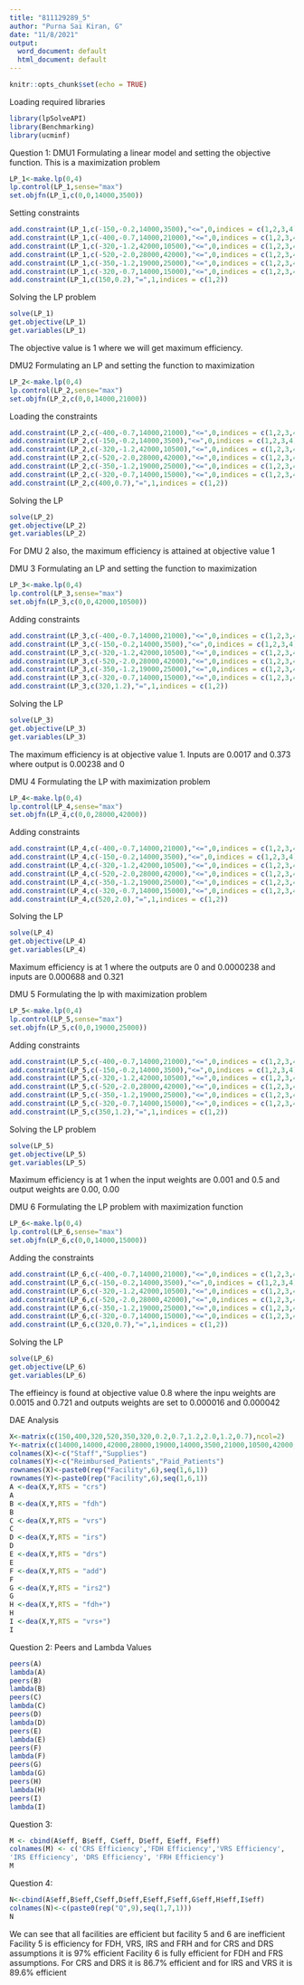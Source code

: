 ---
title: "811129289_5"
author: "Purna Sai Kiran, G"
date: "11/8/2021"
output:
  word_document: default
  html_document: default
---

```{r setup, include=FALSE}
knitr::opts_chunk$set(echo = TRUE)
```
Loading required libraries
```{r}
library(lpSolveAPI)
library(Benchmarking)
library(ucminf)
```
Question 1:
DMU1
Formulating a linear model and setting the objective function. This is a maximization problem
```{r}
LP_1<-make.lp(0,4)
lp.control(LP_1,sense="max")
set.objfn(LP_1,c(0,0,14000,3500))
```

Setting constraints
```{r}
add.constraint(LP_1,c(-150,-0.2,14000,3500),"<=",0,indices = c(1,2,3,4))
add.constraint(LP_1,c(-400,-0.7,14000,21000),"<=",0,indices = c(1,2,3,4))
add.constraint(LP_1,c(-320,-1.2,42000,10500),"<=",0,indices = c(1,2,3,4))
add.constraint(LP_1,c(-520,-2.0,28000,42000),"<=",0,indices = c(1,2,3,4))
add.constraint(LP_1,c(-350,-1.2,19000,25000),"<=",0,indices = c(1,2,3,4))
add.constraint(LP_1,c(-320,-0.7,14000,15000),"<=",0,indices = c(1,2,3,4))
add.constraint(LP_1,c(150,0.2),"=",1,indices = c(1,2))

```

Solving the LP problem
```{r}
solve(LP_1)
get.objective(LP_1) 
get.variables(LP_1)
```
The objective value is 1 where we will get maximum efficiency.

DMU2
Formulating an LP and setting the function to maximization
```{r}
LP_2<-make.lp(0,4)
lp.control(LP_2,sense="max")
set.objfn(LP_2,c(0,0,14000,21000))
```

Loading the constraints
```{r}
add.constraint(LP_2,c(-400,-0.7,14000,21000),"<=",0,indices = c(1,2,3,4))
add.constraint(LP_2,c(-150,-0.2,14000,3500),"<=",0,indices = c(1,2,3,4))
add.constraint(LP_2,c(-320,-1.2,42000,10500),"<=",0,indices = c(1,2,3,4))
add.constraint(LP_2,c(-520,-2.0,28000,42000),"<=",0,indices = c(1,2,3,4))
add.constraint(LP_2,c(-350,-1.2,19000,25000),"<=",0,indices = c(1,2,3,4))
add.constraint(LP_2,c(-320,-0.7,14000,15000),"<=",0,indices = c(1,2,3,4))
add.constraint(LP_2,c(400,0.7),"=",1,indices = c(1,2))
```

Solving the LP
```{r}
solve(LP_2)
get.objective(LP_2)
get.variables(LP_2)
```
For DMU 2 also, the maximum efficiency is attained at objective value 1


DMU 3
Formulating an LP and setting the function to maximization
```{r}
LP_3<-make.lp(0,4)
lp.control(LP_3,sense="max")
set.objfn(LP_3,c(0,0,42000,10500))
```
Adding constraints
```{r}
add.constraint(LP_3,c(-400,-0.7,14000,21000),"<=",0,indices = c(1,2,3,4))
add.constraint(LP_3,c(-150,-0.2,14000,3500),"<=",0,indices = c(1,2,3,4))
add.constraint(LP_3,c(-320,-1.2,42000,10500),"<=",0,indices = c(1,2,3,4))
add.constraint(LP_3,c(-520,-2.0,28000,42000),"<=",0,indices = c(1,2,3,4))
add.constraint(LP_3,c(-350,-1.2,19000,25000),"<=",0,indices = c(1,2,3,4))
add.constraint(LP_3,c(-320,-0.7,14000,15000),"<=",0,indices = c(1,2,3,4))
add.constraint(LP_3,c(320,1.2),"=",1,indices = c(1,2))
```
Solving the LP
```{r}
solve(LP_3)
get.objective(LP_3)
get.variables(LP_3)
```
The maximum efficiency is at objective value 1. Inputs are 0.0017 and 0.373 where output is 0.00238 and 0

DMU 4
Formulating the LP with maximization problem
```{r}
LP_4<-make.lp(0,4)
lp.control(LP_4,sense="max")
set.objfn(LP_4,c(0,0,28000,42000))
```
Adding constraints
```{r}
add.constraint(LP_4,c(-400,-0.7,14000,21000),"<=",0,indices = c(1,2,3,4))
add.constraint(LP_4,c(-150,-0.2,14000,3500),"<=",0,indices = c(1,2,3,4))
add.constraint(LP_4,c(-320,-1.2,42000,10500),"<=",0,indices = c(1,2,3,4))
add.constraint(LP_4,c(-520,-2.0,28000,42000),"<=",0,indices = c(1,2,3,4))
add.constraint(LP_4,c(-350,-1.2,19000,25000),"<=",0,indices = c(1,2,3,4))
add.constraint(LP_4,c(-320,-0.7,14000,15000),"<=",0,indices = c(1,2,3,4))
add.constraint(LP_4,c(520,2.0),"=",1,indices = c(1,2))
```
Solving the LP
```{r}
solve(LP_4)
get.objective(LP_4)
get.variables(LP_4)
```
Maximum efficiency is at 1 where the outputs are 0 and 0.0000238 and inputs are 0.000688 and 0.321


DMU 5
Formulating the lp with maximization problem
```{r}
LP_5<-make.lp(0,4)
lp.control(LP_5,sense="max")
set.objfn(LP_5,c(0,0,19000,25000))
```
Adding constraints
```{r}
add.constraint(LP_5,c(-400,-0.7,14000,21000),"<=",0,indices = c(1,2,3,4))
add.constraint(LP_5,c(-150,-0.2,14000,3500),"<=",0,indices = c(1,2,3,4))
add.constraint(LP_5,c(-320,-1.2,42000,10500),"<=",0,indices = c(1,2,3,4))
add.constraint(LP_5,c(-520,-2.0,28000,42000),"<=",0,indices = c(1,2,3,4))
add.constraint(LP_5,c(-350,-1.2,19000,25000),"<=",0,indices = c(1,2,3,4))
add.constraint(LP_5,c(-320,-0.7,14000,15000),"<=",0,indices = c(1,2,3,4))
add.constraint(LP_5,c(350,1.2),"=",1,indices = c(1,2))
```
Solving the LP problem
```{r}
solve(LP_5)
get.objective(LP_5)
get.variables(LP_5)
```
Maximum efficiency is at 1 when the input weights are 0.001 and 0.5 and output weights are 0.00, 0.00

DMU 6
Formulating the LP problem with maximization function
```{r}
LP_6<-make.lp(0,4)
lp.control(LP_6,sense="max")
set.objfn(LP_6,c(0,0,14000,15000))
```
Adding the constraints
```{r}
add.constraint(LP_6,c(-400,-0.7,14000,21000),"<=",0,indices = c(1,2,3,4))
add.constraint(LP_6,c(-150,-0.2,14000,3500),"<=",0,indices = c(1,2,3,4))
add.constraint(LP_6,c(-320,-1.2,42000,10500),"<=",0,indices = c(1,2,3,4))
add.constraint(LP_6,c(-520,-2.0,28000,42000),"<=",0,indices = c(1,2,3,4))
add.constraint(LP_6,c(-350,-1.2,19000,25000),"<=",0,indices = c(1,2,3,4))
add.constraint(LP_6,c(-320,-0.7,14000,15000),"<=",0,indices = c(1,2,3,4))
add.constraint(LP_6,c(320,0.7),"=",1,indices = c(1,2))
```
Solving the LP
```{r}
solve(LP_6)
get.objective(LP_6)
get.variables(LP_6)
```
The effieincy is found at objective value 0.8 where the inpu weights are 0.0015 and 0.721 and outputs weights are set to 0.000016 and 0.000042

DAE Analysis
```{r}
X<-matrix(c(150,400,320,520,350,320,0.2,0.7,1.2,2.0,1.2,0.7),ncol=2)
Y<-matrix(c(14000,14000,42000,28000,19000,14000,3500,21000,10500,42000,25000,15000),ncol=2)
colnames(X)<-c("Staff","Supplies")
colnames(Y)<-c("Reimbursed_Patients","Paid_Patients")
rownames(X)<-paste0(rep("Facility",6),seq(1,6,1))
rownames(Y)<-paste0(rep("Facility",6),seq(1,6,1))
A <-dea(X,Y,RTS = "crs")
A
B <-dea(X,Y,RTS = "fdh")
B
C <-dea(X,Y,RTS = "vrs")
C
D <-dea(X,Y,RTS = "irs")
D
E <-dea(X,Y,RTS = "drs")
E
F <-dea(X,Y,RTS = "add")
F
G <-dea(X,Y,RTS = "irs2")
G
H <-dea(X,Y,RTS = "fdh+")
H
I <-dea(X,Y,RTS = "vrs+")
I
```

Question 2:
Peers and Lambda Values
```{r}
peers(A)
lambda(A)
peers(B)
lambda(B)
peers(C)
lambda(C)
peers(D)
lambda(D)
peers(E)
lambda(E)
peers(F)
lambda(F)
peers(G)
lambda(G)
peers(H)
lambda(H)
peers(I)
lambda(I)
```
Question 3:

```{r}
M <- cbind(A$eff, B$eff, C$eff, D$eff, E$eff, F$eff)
colnames(M) <- c('CRS Efficiency','FDH Efficiency','VRS Efficiency',
'IRS Efficiency', 'DRS Efficiency', 'FRH Efficiency')
M
```



Question 4:

```{r}
N<-cbind(A$eff,B$eff,C$eff,D$eff,E$eff,F$eff,G$eff,H$eff,I$eff)
colnames(N)<-c(paste0(rep("Q",9),seq(1,7,1)))
N
```
We can see that all facilities are efficient but facility 5 and 6 are inefficient
Facility 5 is efficiency for FDH, VRS, IRS and FRH and for CRS and DRS assumptions it is 97% efficient
Facility 6 is fully efficient for FDH and FRS assumptions. For CRS and DRS it is 86.7% efficient and for IRS and VRS it is 89.6% efficient 


